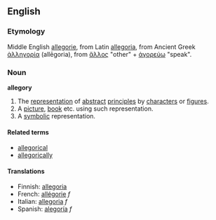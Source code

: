 ==English==
===Etymology===
Middle English [[allegorie]], from Latin [[allegoria]], from Ancient Greek [[ἀλληγορία]] (allēgoria), from [[ἄλλος]] "other" + [[ἀγορεύω]] "speak".

===Noun===
'''allegory'''
{{wikipedia}}
#The [[representation]] of [[abstract]] [[principle]]s by [[character]]s or [[figure]]s.
#A [[picture]], [[book]] etc. using such representation.
#A [[symbol]]ic representation.

====Related terms====
*[[allegorical]]
*[[allegorically]]

====Translations====
*Finnish: [[allegoria]]
*French: [[allégorie]] ''f''
*Italian: [[allegoria]] ''f''
*Spanish: [[alegoría]] ''f''